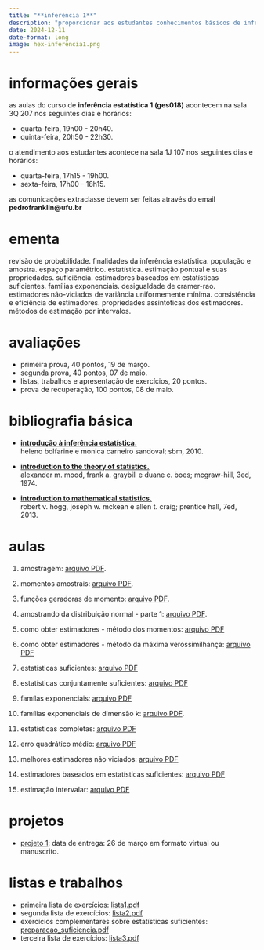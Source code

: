```yaml
---
title: "**inferência 1**"
description: "proporcionar aos estudantes conhecimentos básicos de inferência estatística, com ênfase em estimação pontual e intervalar."
date: 2024-12-11
date-format: long
image: hex-inferencia1.png
---
```


# informações gerais

as aulas do curso de **inferência estatística 1 (ges018)** acontecem na sala 3Q 207 nos seguintes dias e horários:

-   quarta-feira, 19h00 - 20h40.
-   quinta-feira, 20h50 - 22h30.

o atendimento aos estudantes acontece na sala 1J 107 nos seguintes dias e horários:

-   quarta-feira, 17h15 - 19h00.
-   sexta-feira, 17h00 - 18h15.

as comunicações extraclasse devem ser feitas através do email **pedrofranklin@ufu.br**

# ementa

revisão de probabilidade. finalidades da inferência estatística. população e amostra. espaço paramétrico. estatística. estimação pontual e suas propriedades. suficiência. estimadores baseados em estatísticas suficientes. famílias exponenciais. desigualdade de cramer-rao. estimadores não-viciados de variância uniformemente mínima. consistência e eficiência de estimadores. propriedades assintóticas dos estimadores. métodos de estimação por intervalos.
 
# avaliações

-   primeira prova, 40 pontos, 19 de março.
-   segunda prova, 40 pontos, 07 de maio.
-   listas, trabalhos e apresentação de exercícios, 20 pontos.
-   prova de recuperação, 100 pontos, 08 de maio.

# bibliografia básica

-   [**introdução à inferência estatística.**](https://docs.ufpr.br/~lucambio/CE210/LIVRO%20de%20infer%EAncia%20bolfarine.pdf)<br />
heleno bolfarine e monica carneiro sandoval; sbm, 2010.

-   [**introduction to the theory of statistics.**](https://sistemas.fciencias.unam.mx/~misraim/Mood.pdf)<br />
alexander m. mood, frank a. graybill e duane c. boes; mcgraw-hill, 3ed, 1974.

- [**introduction to mathematical statistics.**](https://acervo.bibliotecas.ufu.br/index.php?codigo_sophia=126253 
)<br />
robert v. hogg, joseph w. mckean e allen t. craig; prentice hall, 7ed, 2013.


# aulas

1. amostragem: [arquivo PDF](https://drive.google.com/file/d/1AsGEQU3kpH_dr5UC28JtdLxdAZepVA43/view?usp=sharing).

2. momentos amostrais: [arquivo PDF](https://drive.google.com/file/d/1mDq9TOnXAVYdUga7ABv1EbIFsitoqXkj/view?usp=sharing).

3. funções geradoras de momento: [arquivo PDF](https://drive.google.com/file/d/1vNfgroEwLqKnIBatkFj3RicgZS5CxW7a/view?usp=sharing).

4. amostrando da distribuição normal - parte 1: [arquivo PDF](https://drive.google.com/file/d/15BirjB5q38cSDyRgLyOhBCDlSb85IIDG/view?usp=sharing).

5. como obter estimadores - método dos momentos: [arquivo PDF](https://drive.google.com/file/d/1y5NE21ol8CrqfbKiSEbLSV-GySvOei8N/view?usp=sharing)

6. como obter estimadores - método da máxima verossimilhança: [arquivo PDF](https://drive.google.com/file/d/1MSoRvakr9rNQ5kz21mIuRk-dBcYeHcqx/view?usp=sharing)

7. estatísticas suficientes: [arquivo PDF](https://drive.google.com/file/d/1_IpLOh9S5IdGnWjzlDqb-PM30sI1H_KU/view?usp=sharing)

8. estatísticas conjuntamente suficientes: [arquivo PDF](https://drive.google.com/file/d/1nHvUkgHpY6IYtFBktORng6U5A0o1aMWl/view?usp=sharing)

9. famílas exponenciais: [arquivo PDF](https://drive.google.com/file/d/1E4HfSxNxkXi0QTY9f7h4pSg4h7qqFGuA/view?usp=sharing)

10. famílias exponenciais de dimensão k: [arquivo PDF](https://drive.google.com/file/d/16DjR19iMaVEBe-ZkJyUTGkpDtIeYYsvf/view?usp=sharing).

11. estatísticas completas: [arquivo PDF](https://drive.google.com/file/d/1l-suIW4qaVL3WYCa_oDEevhGiOPOPCFT/view?usp=sharing)

12. erro quadrático médio: [arquivo PDF](https://drive.google.com/file/d/1ernx-T3xiYTJ4lGw3evyt4hg9yOtjFhI/view?usp=sharing)

13. melhores estimadores não viciados: [arquivo PDF](https://ufubr-my.sharepoint.com/:b:/g/personal/pedrofranklin_ufu_br/Eft4hfQLfoRElNRAyxNghqQBzHj7qMuoDAPLdlg_mDhmBA?e=6izkVB)

14. estimadores baseados em estatísticas suficientes: [arquivo PDF](https://drive.google.com/file/d/1HLOtLll-VdyWumdqSQHSyS0NiFZpXRwE/view?usp=sharing)

15. estimação intervalar: [arquivo PDF](https://drive.google.com/file/d/1F03lbRojQXXkiCiIekhNY-eAE-aEX8rc/view?usp=sharing)

# projetos

-   [projeto 1](https://drive.google.com/file/d/1m_q-cBXRuGX1KZ38zBBxlSCs1sROpQm7/view?usp=sharing): data de entrega: 26 de março em formato virtual ou manuscrito. 

# listas e trabalhos

-   primeira lista de exercícios: [lista1.pdf](https://drive.google.com/file/d/1HVuGp9AMEs6Xhhv-7bEu2E8s6zyirtKe/view?usp=sharing)
- segunda lista de exercícios: [lista2.pdf](https://drive.google.com/file/d/1OnME3nx-B8pdTw-A4MHdgaWOXXlH82T0/view?usp=sharing)
- exercícios complementares sobre estatísticas suficientes: [preparacao_suficiencia.pdf](https://drive.google.com/file/d/1Q5CjFs8oiDkqp-G50ZCV3TeVIUssK0TY/view?usp=sharing)
-   terceira lista de exercícios: [lista3.pdf](https://drive.google.com/file/d/1TeOKSkmIPp2PwxMKtW511XjtJ0A5d-nD/view?usp=sharing)